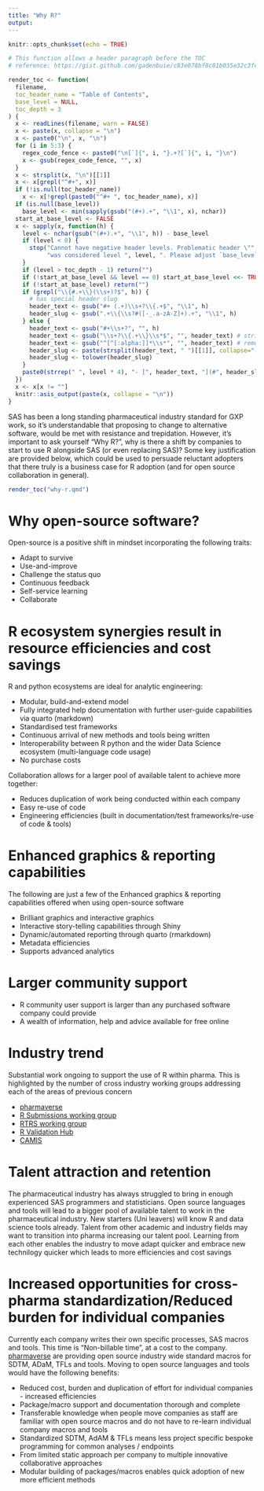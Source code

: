 ```yaml
---
title: "Why R?"
output:
---
```



```r
knitr::opts_chunk$set(echo = TRUE)

# This function allows a header paragraph before the TOC
# reference: https://gist.github.com/gadenbuie/c83e078bf8c81b035e32c3fc0cf04ee8

render_toc <- function(
  filename, 
  toc_header_name = "Table of Contents",
  base_level = NULL,
  toc_depth = 3
) {
  x <- readLines(filename, warn = FALSE)
  x <- paste(x, collapse = "\n")
  x <- paste0("\n", x, "\n")
  for (i in 5:3) {
    regex_code_fence <- paste0("\n[`]{", i, "}.+?[`]{", i, "}\n")
    x <- gsub(regex_code_fence, "", x)
  }
  x <- strsplit(x, "\n")[[1]]
  x <- x[grepl("^#+", x)]
  if (!is.null(toc_header_name)) 
    x <- x[!grepl(paste0("^#+ ", toc_header_name), x)]
  if (is.null(base_level))
    base_level <- min(sapply(gsub("(#+).+", "\\1", x), nchar))
  start_at_base_level <- FALSE
  x <- sapply(x, function(h) {
    level <- nchar(gsub("(#+).+", "\\1", h)) - base_level
    if (level < 0) {
      stop("Cannot have negative header levels. Problematic header \"", h, '" ',
           "was considered level ", level, ". Please adjust `base_level`.")
    }
    if (level > toc_depth - 1) return("")
    if (!start_at_base_level && level == 0) start_at_base_level <<- TRUE
    if (!start_at_base_level) return("")
    if (grepl("\\{#.+\\}(\\s+)?$", h)) {
      # has special header slug
      header_text <- gsub("#+ (.+)\\s+?\\{.+$", "\\1", h)
      header_slug <- gsub(".+\\{\\s?#([-_.a-zA-Z]+).+", "\\1", h)
    } else {
      header_text <- gsub("#+\\s+?", "", h)
      header_text <- gsub("\\s+?\\{.+\\}\\s*$", "", header_text) # strip { .tabset ... }
      header_text <- gsub("^[^[:alpha:]]*\\s*", "", header_text) # remove up to first alpha char
      header_slug <- paste(strsplit(header_text, " ")[[1]], collapse="-")
      header_slug <- tolower(header_slug)
    }
    paste0(strrep(" ", level * 4), "- [", header_text, "](#", header_slug, ")")
  })
  x <- x[x != ""]
  knitr::asis_output(paste(x, collapse = "\n"))
}

```

SAS has been a long standing pharmaceutical industry standard for GXP work, so it's understandable that proposing to change to alternative software, would be met with resistance and trepidation. However, it's important to ask yourself "Why R?", why is there a shift by companies to start to use R alongside SAS (or even replacing SAS)? Some key justification are provided below, which could be used to persuade reluctant adopters that there truly is a business case for R adoption (and for open source collaboration in general).

```r
render_toc("why-r.qmd")
```

# Why open-source software?

Open-source is a positive shift in mindset incorporating the following traits:

-   Adapt to survive
-   Use-and-improve
-   Challenge the status quo
-   Continuous feedback
-   Self-service learning
-   Collaborate

# R ecosystem synergies result in resource efficiencies and cost savings

R and python ecosystems are ideal for analytic engineering:

-   Modular, build-and-extend model
-   Fully integrated help documentation with further user-guide capabilities via quarto (markdown)
-   Standardised test frameworks
-   Continuous arrival of new methods and tools being written
-   Interoperability between R python and the wider Data Science ecosystem (multi-language code usage)
-   No purchase costs

Collaboration allows for a larger pool of available talent to achieve more together:

-   Reduces duplication of work being conducted within each company
-   Easy re-use of code
-   Engineering efficiencies (built in documentation/test frameworks/re-use of code & tools)

# Enhanced graphics & reporting capabilities

The following are just a few of the Enhanced graphics & reporting capabilities offered when using open-source software

-   Brilliant graphics and interactive graphics
-   Interactive story-telling capabilities through Shiny
-   Dynamic/automated reporting through quarto (rmarkdown)
-   Metadata efficiencies
-   Supports advanced analytics

# Larger community support

-   R community user support is larger than any purchased software company could provide
-   A wealth of information, help and advice available for free online

# Industry trend

Substantial work ongoing to support the use of R within pharma. This is highlighted by the number of cross industry working groups addressing each of the areas of previous concern

-   [pharmaverse](https://pharmaverse.org/e2eclinical/)
-   [R Submissions working group](https://rconsortium.github.io/submissions-wg/)
-   [RTRS working group](https://rconsortium.github.io/rtrs-wg/)
-   [R Validation Hub](https://www.pharmar.org/)
-   [CAMIS](https://psiaims.github.io/CAMIS/)

# Talent attraction and retention

The pharmaceutical industry has always struggled to bring in enough experienced SAS programmers and statisticians. Open source languages and tools will lead to a bigger pool of available talent to work in the pharmaceutical industry. New starters (Uni leavers) will know R and data science tools already. Talent from other academic and industry fields may want to transition into pharma increasing our talent pool.
Learning from each other enables the industry to move adapt quicker and embrace new technilogy quicker which leads to more efficiencies and cost savings

# Increased opportunities for cross-pharma standardization/Reduced burden for individual companies

Currently each company writes their own specific processes, SAS macros and tools. This time is "Non-billable time", at a cost to the company. [pharmaverse](https://pharmaverse.org/e2eclinical/) are providing open source industry wide standard macros for SDTM, ADaM, TFLs and tools. Moving to open source languages and tools would have the following benefits:

-   Reduced cost, burden and duplication of effort for individual companies - increased efficiencies
-   Package/macro support and documentation thorough and complete
-   Transferable knowledge when people move companies as staff are familiar with open source macros and do not have to re-learn individual company macros and tools 
-   Standardized SDTM, AdAM & TFLs means less project specific bespoke programming for common analyses / endpoints
-   From limited static approach per company to multiple innovative collaborative approaches 
-   Modular building of packages/macros enables quick adoption of new more efficient methods
